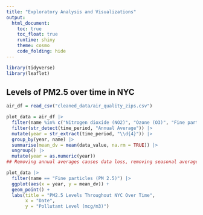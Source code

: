 ```yaml
---
title: "Exploratory Analysis and Visualizations"
output: 
  html_document:
    toc: true
    toc_float: true
    runtime: shiny
    theme: cosmo
    code_folding: hide
---
```


```r
library(tidyverse)
library(leaflet)
```

## Levels of PM2.5 over time in NYC

```r
air_df = read_csv("cleaned_data/air_quality_zips.csv")

plot_data = air_df |> 
  filter(name %in% c("Nitrogen dioxide (NO2)", "Ozone (O3)", "Fine particles (PM 2.5)")) |> 
  filter(str_detect(time_period, "Annual Average")) |> 
  mutate(year = str_extract(time_period, "\\d{4}")) |>  
  group_by(year, name) |> 
  summarise(mean_dv = mean(data_value, na.rm = TRUE)) |> 
  ungroup() |> 
  mutate(year = as.numeric(year))
## Removing annual averages causes data loss, removing seasonal averages does not.

plot_data |> 
  filter(name == "Fine particles (PM 2.5)") |>
  ggplot(aes(x = year, y = mean_dv)) +
  geom_point() +
  labs(title = "PM2.5 Levels Throughout NYC Over Time",
       x = "Date",
       y = "Pollutant Level (mcg/m3)")
```

